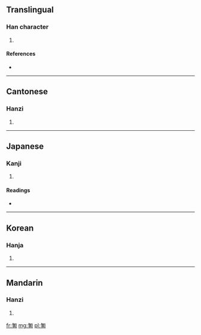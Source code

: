 ==Translingual==

===Han character===
{{Han char|rn=20|rad=勹|as=10|sn=12|four=2762<sub>0</sub>|canj=心廿人口 (PTOR)}}

# {{defn|Han|sort=勹10}}

====References====
* {{Han ref|kx=0152.010|dkj=02552|dj=0341.240|hdz=10260.120|uh=5312|ud=21266|bh=D862|bd=55394}}

----

==Cantonese==

===Hanzi===
{{yue-hanzi|jyut=|y=daap3}}

# {{defn|Cantonese|sort=勹10}}

----

==Japanese==

===Kanji===
{{ja-kanji|grade=|rs=勹10}}

# {{defn|Japanese|sort=勹10}}

====Readings====
* {{ja-readings|on=[[とう]] (tō)|kun=}}

----

==Korean==

===Hanja===
{{ko-hanja|hangeul=답|rv=dap|mr=tap}}

# {{defn|Korean|sort=勹10}}

----

==Mandarin==

===Hanzi===
{{cmn-hanzi|pin=[[dá]] ([[da2]])|wg=ta<sup>2</sup>}}

# {{defn|Mandarin|sort=勹10}}

[[fr:匒]]
[[mg:匒]]
[[pl:匒]]